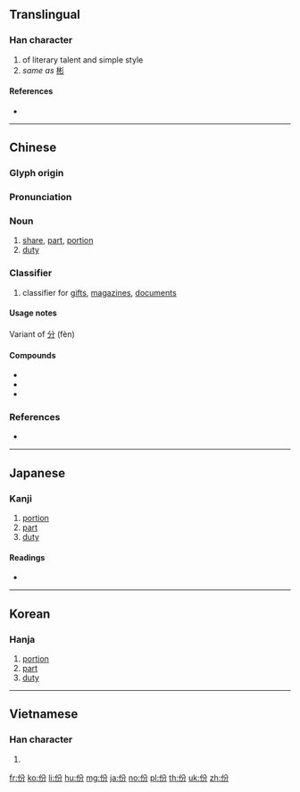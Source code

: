 {{also|彬|分}}
==Translingual==
{{stroke order}}

===Han character===
{{Han char|rn=9|rad=人|as=04|sn=6|four=28227|canj=OCSH|ids=⿰亻分}}

# of literary talent and simple style
# ''same as'' [[彬]]

====References====
* {{Han ref|kx=0094.260|dkj=00418|dj=0201.020|hdz=10124.120|uh=4EFD|ud=20221|bh=A5F7|bd=42487}}

----

==Chinese==
{{zh-forms}}

===Glyph origin===
{{Han etym}}
{{Han compound|亻|分|c1=s|c2=p|ls=psc}}

===Pronunciation===
{{zh-pron
|m=fèn
|c=fan6
|mn=hūn
|mc=y
|oc=y
|ma=Zh-fèn.ogg
|cat=n,cls
}}

===Noun===
{{zh-noun}}

# [[share]], [[part]], [[portion]]
# [[duty]]

===Classifier===
{{zh-cls}}

# classifier for [[gift]]s, [[magazine]]s, [[document]]s

====Usage notes====
Variant of [[分]] (fèn)

====Compounds====
* {{zh-l|成份}}
* {{zh-l|緣份}}
* {{zh-l|省份}}

===References===
* {{cite-web
|url=http://www.mdbg.net/chindict/chindict.php?page=worddict&wdrst=0&wdqb=份
|title=份
|work=MDBG English to Chinese dictionary ( Based on CC-CEDICT )
|language=Mandarin/English
|accessdate=2014-03-01}}

----

==Japanese==

===Kanji===
{{ja-kanji|grade=|rs=人04}}

# [[portion]]
# [[part]]
# [[duty]]

====Readings====
* {{ja-readings|on=[[ひん]] (hin), [[ふん]] (fun)|kun=[[あきらか]] (akiraka), [[うるわしい]] (uruwashii)}}

----

==Korean==

===Hanja===
{{ko-hanja|hangeul=빈|rv=bin|mr=pin}}

# [[portion]]
# [[part]]
# [[duty]]

----

==Vietnamese==

===Han character===
{{vi-hantu|[[phần]], [[phân]]|rs=人04}}

# {{defn|lang=vi|sort=人04}}

[[fr:份]]
[[ko:份]]
[[li:份]]
[[hu:份]]
[[mg:份]]
[[ja:份]]
[[no:份]]
[[pl:份]]
[[th:份]]
[[uk:份]]
[[zh:份]]